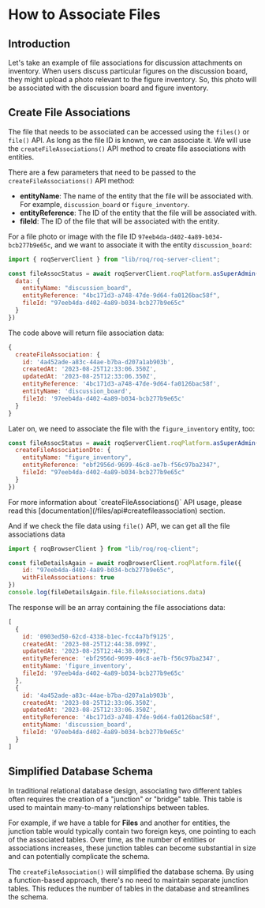 
# How to Associate Files

## Introduction

Let's take an example of file associations for discussion attachments on inventory. When users discuss particular figures on the discussion board, they might upload a photo relevant to the figure inventory. So, this photo will be associated with the discussion board and figure inventory.

## Create File Associations

The file that needs to be associated can be accessed using the `files()` or `file()` API. As long as the file ID is known, we can associate it. We will use the `createFileAssociations()` API method to create file associations with entities. 

There are a few parameters that need to be passed to the `createFileAssociations()` API method:

- **entityName**: The name of the entity that the file will be associated with. For example, `discussion_board` or `figure_inventory`.
- **entityReference**: The ID of the entity that the file will be associated with.
- **fileId**: The ID of the file that will be associated with the entity.


For a file photo or image with the file ID `97eeb4da-d402-4a89-b034-bcb277b9e65c`, and we want to associate it with the entity `discussion_board`:

```js
import { roqServerClient } from "lib/roq/roq-server-client";

const fileAssocStatus = await roqServerClient.roqPlatform.asSuperAdmin().createFileAssociation({
  data: {
    entityName: "discussion_board",
    entityReference: "4bc171d3-a748-47de-9d64-fa0126bac58f",
    fileId: "97eeb4da-d402-4a89-b034-bcb277b9e65c"
  }
})
```

The code above will return file association data:

```js
{
  createFileAssociation: {
    id: '4a452ade-a83c-44ae-b7ba-d207a1ab903b',
    createdAt: '2023-08-25T12:33:06.350Z',
    updatedAt: '2023-08-25T12:33:06.350Z',
    entityReference: '4bc171d3-a748-47de-9d64-fa0126bac58f',
    entityName: 'discussion_board',
    fileId: '97eeb4da-d402-4a89-b034-bcb277b9e65c'
  }
}
```

Later on, we need to associate the file with the `figure_inventory` entity, too:

```js
const fileAssocStatus = await roqServerClient.roqPlatform.asSuperAdmin().createFileAssociation({
  createFileAssociationDto: {
    entityName: "figure_inventory",
    entityReference: "ebf2956d-9699-46c8-ae7b-f56c97ba2347",
    fileId: "97eeb4da-d402-4a89-b034-bcb277b9e65c"
  }
})
```

<Callout type="info">
For more information about `createFileAssociations()` API usage, please read this [documentation](/files/api#createfileassociation) section.
</Callout>


And if we check the file data using `file()` API, we can get all the file associations data

```js
import { roqBrowserClient } from "lib/roq/roq-client";

const fileDetailsAgain = await roqBrowserClient.roqPlatform.file({
	id: "97eeb4da-d402-4a89-b034-bcb277b9e65c",
	withFileAssociations: true
})
console.log(fileDetailsAgain.file.fileAssociations.data)
```

The response will be an array containing the file associations data:

```js
[
  {
    id: '0903ed50-62cd-4338-b1ec-fcc4a7bf9125',
    createdAt: '2023-08-25T12:44:38.099Z',
    updatedAt: '2023-08-25T12:44:38.099Z',
    entityReference: 'ebf2956d-9699-46c8-ae7b-f56c97ba2347',
    entityName: 'figure_inventory',
    fileId: '97eeb4da-d402-4a89-b034-bcb277b9e65c'
  },
  {
    id: '4a452ade-a83c-44ae-b7ba-d207a1ab903b',
    createdAt: '2023-08-25T12:33:06.350Z',
    updatedAt: '2023-08-25T12:33:06.350Z',
    entityReference: '4bc171d3-a748-47de-9d64-fa0126bac58f',
    entityName: 'discussion_board',
    fileId: '97eeb4da-d402-4a89-b034-bcb277b9e65c'
  }
]
```

## Simplified Database Schema

In traditional relational database design, associating two different tables often requires the creation of a "junction" or "bridge" table. This table is used to maintain many-to-many relationships between tables. 

For example, if we have a table for **Files** and another for entities, the junction table would typically contain two foreign keys, one pointing to each of the associated tables. Over time, as the number of entities or associations increases, these junction tables can become substantial in size and can potentially complicate the schema.

The `createFileAssociation()` will simplified the database schema. By using a function-based approach, there's no need to maintain separate junction tables. This reduces the number of tables in the database and streamlines the schema.